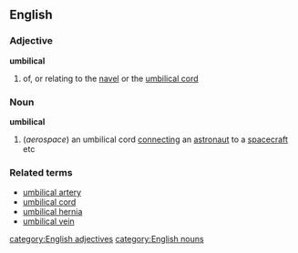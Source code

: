 ==English==
===Adjective===
'''umbilical'''
#of, or relating to the [[navel]] or the [[umbilical cord]]
===Noun===
'''umbilical'''
#(''aerospace'') an umbilical cord [[connecting]] an [[astronaut]] to a [[spacecraft]] etc
===Related terms===
*[[umbilical artery]]
*[[umbilical cord]]
*[[umbilical hernia]]
*[[umbilical vein]]
[[category:English adjectives]]
[[category:English nouns]]